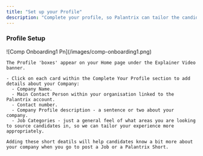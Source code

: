 ```yaml
---
title: "Set up your Profile"
description: "Complete your profile, so Palantrix can tailor the candidates that you see to your requirements and needs."
---
```


### Profile Setup

<Steps>
  <Step title="Complete Profile Setup">
    ![Comp Onboarding1 Pn](/images/comp-onboarding1.png)

    The Profile 'boxes' appear on your Home page under the Explainer Video banner.

    - Click on each card within the Complete Your Profile section to add details about your Company:
      - Company Name.
      - Main Contact Person within your organisation linked to the Palantrix account.
      - Contact number.
      - Company Profile description - a sentence or two about your company.
      - Job Categories - just a general feel of what areas you are looking to source candidates in, so we can tailor your experience more appropriately.

    Adding these short deatils will help candidates know a bit more about your company when you go to post a Job or a Palantrix Short.
  </Step>
</Steps>